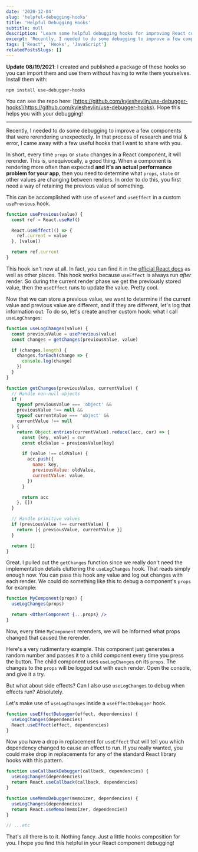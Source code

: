 ```yaml
---
date: '2020-12-04'
slug: 'helpful-debugging-hooks'
title: 'Helpful Debugging Hooks'
subtitle: null
description: 'Learn some helpful debugging hooks for improving React component performance.'
excerpt: 'Recently, I needed to do some debugging to improve a few components that were rerendering unexpectedly. In that process of research and trial & error, I came away with a few useful hooks that I want to share with you.'
tags: ['React', 'Hooks', 'JavaScript']
relatedPostsSlugs: []
---
```



**Update 08/19/2021**: I created and published a package of these hooks so you can import them and use them without having to write them yourselves. Install them with:

```
npm install use-debugger-hooks
```

You can see the repo here: [https://github.com/kyleshevlin/use-debugger-hooks](https://github.com/kyleshevlin/use-debugger-hooks). Hope this helps you with your debugging!

---

Recently, I needed to do some debugging to improve a few components that were rerendering unexpectedly. In that process of research and trial & error, I came away with a few useful hooks that I want to share with you.

In short, every time `props` or `state` changes in a React component, it will rerender. This is, unequivocally, a good thing. When a component is rendering more often than expected **and it's an actual performance problem for your app**, then you need to determine what `props`, `state` or other values are changing between renders. In order to do this, you first need a way of retaining the previous value of something.

This can be accomplished with use of `useRef` and `useEffect` in a custom `usePrevious` hook.

```javascript
function usePrevious(value) {
  const ref = React.useRef()

  React.useEffect(() => {
    ref.current = value
  }, [value])

  return ref.current
}
```

This hook isn't new at all. In fact, you can find it in the [official React docs](https://reactjs.org/docs/hooks-faq.html#how-to-get-the-previous-props-or-state) as well as other places. This hook works because `useEffect` is always run _after_ render. So during the current render phase we get the previously stored value, then the `useEffect` runs to update the value. Pretty cool.

Now that we can store a previous value, we want to determine if the current value and previous value are different, and if they are different, let's log that information out. To do so, let's create another custom hook: what I call `useLogChanges`:

```javascript
function useLogChanges(value) {
  const previousValue = usePrevious(value)
  const changes = getChanges(previousValue, value)

  if (changes.length) {
    changes.forEach(change => {
      console.log(change)
    })
  }
}

function getChanges(previousValue, currentValue) {
  // Handle non-null objects
  if (
    typeof previousValue === 'object' &&
    previousValue !== null &&
    typeof currentValue === 'object' &&
    currentValue !== null
  ) {
    return Object.entries(currentValue).reduce((acc, cur) => {
      const [key, value] = cur
      const oldValue = previousValue[key]

      if (value !== oldValue) {
        acc.push({
          name: key,
          previousValue: oldValue,
          currentValue: value,
        })
      }

      return acc
    }, [])
  }

  // Handle primitive values
  if (previousValue !== currentValue) {
    return [{ previousValue, currentValue }]
  }

  return []
}
```

Great. I pulled out the `getChanges` function since we really don't need the implementation details cluttering the `useLogChanges` hook. That reads simply enough now. You can pass this hook any value and log out changes with each render. We could do something like this to debug a component's `props` for example:

```jsx
function MyComponent(props) {
  useLogChanges(props)

  return <OtherComponent {...props} />
}
```

Now, every time `MyComponent` rerenders, we will be informed what props changed that caused the rerender.

Here's a very rudimentary example. This component just generates a random number and passes it to a child component every time you press the button. The child component uses `useLogChanges` on its `props`. The changes to the `props` will be logged out with each render. Open the console, and give it a try.

<OffsetWrap>
  <ChangeExample />
</OffsetWrap>

But what about side effects? Can I also use `useLogChanges` to debug when effects run? Absolutely.

Let's make use of `useLogChanges` inside a `useEffectDebugger` hook.

```javascript
function useEffectDebugger(effect, dependencies) {
  useLogChanges(dependencies)
  React.useEffect(effect, dependencies)
}
```

Now you have a drop in replacement for `useEffect` that will tell you which dependency changed to cause an effect to run. If you really wanted, you could make drop in replacements for any of the standard React library hooks with this pattern.

```javascript
function useCallbackDebugger(callback, dependencies) {
  useLogChanges(dependencies)
  return React.useCallback(callback, dependencies)
}

function useMemoDebugger(memoizer, dependencies) {
  useLogChanges(dependencies)
  return React.useMemo(memoizer, dependencies)
}

// ...etc
```

That's all there is to it. Nothing fancy. Just a little hooks composition for you. I hope you find this helpful in your React component debugging!
